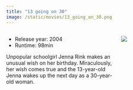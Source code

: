```yaml
---
title: "13 going on 30"
image: /static/movies/13_going_on_30.png
---
```


:::: {.columns}

::: {.column width="60%"}

- Release year: 2004
- Runtime: 98min

Unpopular schoolgirl Jenna Rink makes an unusual wish on her birthday. Miraculously, her wish comes true and the 13-year-old Jenna wakes up the next day as a 30-year-old woman.

:::

::: {.column width="40%"}

![](/static/movies/13_going_on_30.png)

:::

::::